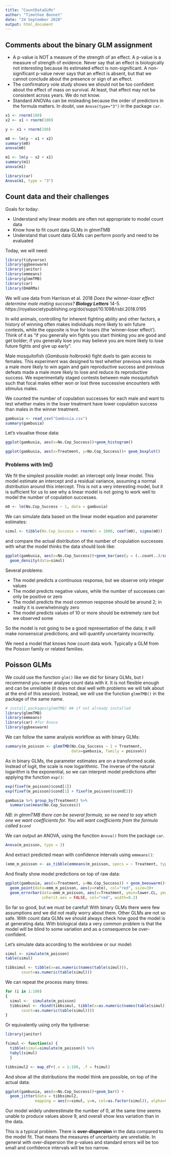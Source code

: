 ```yaml
---
title: "CountDataGLMs"
author: "Timothee Bonnet"
date: "24 September 2020"
output: html_document
---
```


## Comments about the binary GLM assignment

* A p-value is NOT a measure of the strength of an effect. A p-value is a measure of strength of evidence. Never say that an effect is biologically not interesting because its estimated effect is non-significant. A non-significant p-value never says that an effect is absent, but that we cannot conclude about the presence or sign of an effect.
* The confirmatory vole study shows we should not be too confident about the effect of mass on survival. At least, that effect may not be consistent across years. We do not know.
* Standard ANOVAs can be misleading because the order of predictors in the formula matters. In doubt, use ```Anova(type="3")``` in the package ```car```.

```r
x1 <- rnorm(100)
x2 <- x1 + rnorm(100)

y <- x1 + rnorm(100)

m0 <- lm(y ~ x1 + x2)
summary(m0)
anova(m0)

m1 <- lm(y ~ x2 + x1)
summary(m1)
anova(m1)

library(car)
Anova(m1, type = "3")
```



## Count data and their challenges

Goals for today:

* Understand why linear models are often not appropriate to model count data
* Know how to fit count data GLMs in glmmTMB
* Understand that count data GLMs can perform poorly and need to be evaluated

Today, we will need:
```r
library(tidyverse)
library(ggbeeswarm)
library(janitor)
library(emmeans)
library(glmmTMB)
library(car)
library(DHARMa)
```


We will use data from Harrison et al. 2018 *Does the winner–loser effect determine male mating success?* _**Biology Letters**_ 14-5. https://royalsocietypublishing.org/doi/suppl/10.1098/rsbl.2018.0195


In wild animals, controlling for inherent fighting ability and other factors, a history of winning often makes individuals more likely to win future contests, while the opposite is true for losers (the ‘winner–loser effect’). Think of it as "if you generally win fights you start thinking you are good and get bolder; if you generally lose you may believe you are more likely to lose future fights and give up early".

Male mosquitofish (*Gambusia holbrooki*) fight duels to gain access to females. This experiment was designed to test whether previous wins made a male more likely to win again and gain reproductive success and previous defeats made a male more likely to lose and reduce its reproductive success.
We experimentally staged contests between male mosquitofish such that focal males either won or lost three successive encounters with stimulus males.

We counted the number of copulation successes for each male and want to test whether males in the loser treatment have lower copulation success than males in the winner treatment.

```r
gambusia <- read_csv("Gambusia.csv")
summary(gambusia)
```

Let's visualise those data:

```r
ggplot(gambusia, aes(x=No.Cop_Success))+geom_histogram()

ggplot(gambusia, aes(x=Treatment, y=No.Cop_Success))+ geom_boxplot()

```


### Problems with lm()

We fit the simplest possible model: an intercept only linear model. This model estimate an intercept and a residual variance, assuming a normal distribution around this intercept. This is not a very interesting model, but it is sufficient for us to see why a linear model is not going to work well to model the number of copulation successes.

```r
m0 <- lm(No.Cop_Success ~ 1, data = gambusia)
```

We can simulate data based on the linear model equation and parameter estimates:
```r
simul <- tibble(No.Cop_Success = rnorm(n = 1000, coef(m0), sigma(m0)) )
```

and compare the actual distribution of the number of copulation successes with what the model thinks the data should look like:
```r
ggplot(gambusia, aes(x=No.Cop_Success))+geom_bar(aes(y = (..count..)/sum(..count..)))+
  geom_density(data=simul)

```

Several problems:

* The model predicts a continuous response, but we observe only integer values
* The model predicts negative values, while the number of successes can only be positive or zero
* The model predicts the most common response should be around 2; in reality it is overwhelmingly zero
* The model predicts values of 10 or more should be extremely rare but we observed some

So the model is not going to be a good representation of the data; it will make nonsensical predictions; and will quantify uncertainty incorrectly.

We need a model that knows how count data work. Typically a GLM from the Poisson family or related families. 

## Poisson GLMs

We could use the function ``` glm() ``` like we did for binary GLMs, but I recommend you never analyse count data with it. It is not flexible enough and can be unreliable (it does not deal well with problems we will talk about at the end of this session). Instead, we will use the function ```glmmTMB()``` in the package of the same name.

```r
# install.packages(glmmTMB) ## if not already installed
library(glmmTMB)
library(emmeans)
library(car) #for Anova
library(ggbeeswarm)
```

We can follow the same analysis workflow as with binary GLMs:
```r
summary(m_poisson <- glmmTMB(No.Cop_Success ~ 1 + Treatment,
                             data=gambusia, family = poisson))
```

As in binary GLMs, the parameter estimates are on a transformed scale. Instead of logit, the scale is now logarithmic.
The inverse of the natural logarithm is the exponential, so we can interpret model predictions after applying the function `exp()`:

```r
exp(fixef(m_poisson)$cond[1])
exp(fixef(m_poisson)$cond[1] + fixef(m_poisson)$cond[2])

gambusia %>% group_by(Treatment) %>%
  summarise(mean(No.Cop_Success)) 

```

*NB: in glmmTMB there can be several formula, so we need to say which one we want coefficients for. You will want coefficients from the formula called ``` $cond ```*

We can output an ANOVA, using the function ``` Anova() ``` from the package ``` car ```.

```r
Anova(m_poisson, type = 3)
```

And extract predicted mean with confidence intervals using ``` emmeans() ```:
```r
(emm_m_poisson <- as_tibble(emmeans(m_poisson, specs = ~ Treatment, type="response")))
```

And finally show model predictions on top of raw data:
```r
ggplot(gambusia, aes(x=Treatment, y=No.Cop_Success)) + geom_beeswarm()+
  geom_point(data=emm_m_poisson, aes(y=rate), col="red", size=3)+
  geom_errorbar(data=emm_m_poisson, aes(x=Treatment, ymin=lower.CL, ymax=upper.CL),
                inherit.aes = FALSE, col="red", width=0.2)
```

So far so good, but we must be careful! With binary GLMs there were few assumptions and we did not really worry about them. Other GLMs are not so safe. With count data GLMs we should always check how good the model is at generating data. With biological data a very common problem is that the model will be blind to some variation and as a consequence be over-confident.

Let's simulate data according to the worldview or our model:
```r
simul <- simulate(m_poisson)
table(simul)

tibbsimul <- tibble(x=as.numeric(names(table(simul))),
       count=as.numeric(table(simul)))
```


We can repeat the process many times:
```r

for (i in 1:100)
{
  simul <-  simulate(m_poisson)
  tibbsimul <- rbind(tibbsimul, tibble(x=as.numeric(names(table(simul))),
       count=as.numeric(table(simul))))
}

```

Or equivalently using only the tydiverse:
```r
library(janitor)

fsimul <- function(x) {
  tibble(simul=simulate(m_poisson)) %>% 
  tabyl(simul)
  }

tibbsimul2 <- map_dfr(.x = 1:100, .f = fsimul)

```

And show all the distributions the model think are possible, on top of the actual data:
```r
ggplot(gambusia, aes(x=No.Cop_Success))+geom_bar() +
  geom_jitter(data = tibbsimul2, 
             mapping = aes(x=simul, y=n, col=as.factor(simul)), alpha=0.4)

```

Our model widely underestimate the number of 0, at the same time seems unable to produce values above 9, and overall show less variation than in the data.

This is a typical problem. There is **over-dispersion** in the data compared to the model fit. That means the measures of uncertainty are unreliable. In general with over-dispersion the p-values and standard errors will be too small and confidence intervals will be too narrow.
